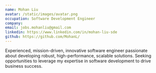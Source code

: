 ```yaml
---
name: Mohan Liu
avatar: /static/images/avatar.png
occupation: Software Development Engineer 
company: 
email: jobs.mohanliu@gmail.com
linkedin: https://www.linkedin.com/in/mohan-liu-sde
github: https://github.com/MohanL/
---
```


Experienced, mission-driven, innovative software engineer passionate about developing robust, high-performance, scalable solutions. Seeking opportunities to leverage my expertise in software development to drive business success.

